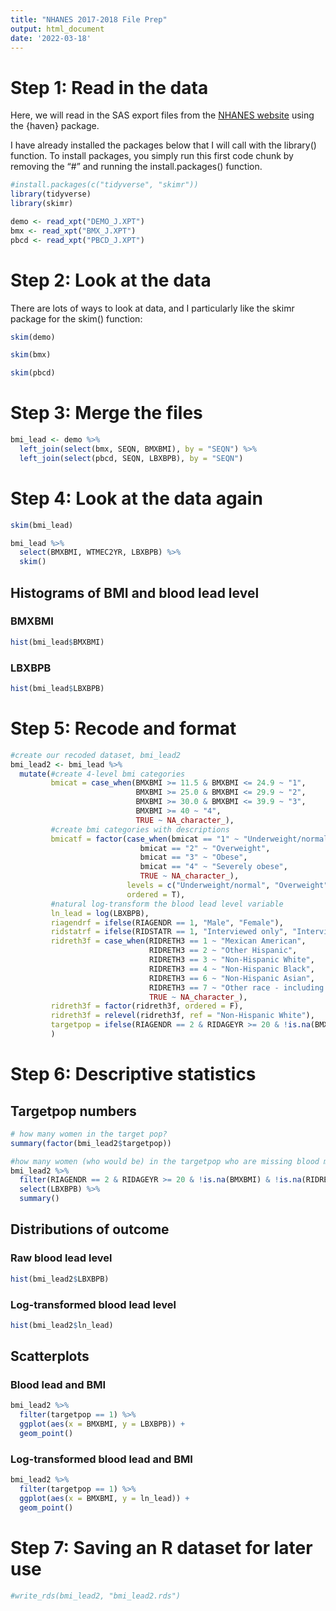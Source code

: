 ```yaml
---
title: "NHANES 2017-2018 File Prep"
output: html_document
date: '2022-03-18'
---
```


# Step 1: Read in the data

Here, we will read in the SAS export files from the [NHANES website](https://wwwn.cdc.gov/nchs/nhanes/continuousnhanes/default.aspx?BeginYear=2017){target="_blank"} using the {haven} package.

I have already installed the packages below that I will call with the library() function. To install packages, you simply run this first code chunk by removing the "#" and running the install.packages() function.

```r
#install.packages(c("tidyverse", "skimr"))
library(tidyverse)
library(skimr)
```

```r
demo <- read_xpt("DEMO_J.XPT")
bmx <- read_xpt("BMX_J.XPT")
pbcd <- read_xpt("PBCD_J.XPT")
```

# Step 2: Look at the data

There are lots of ways to look at data, and I particularly like the skimr package for the skim() function:

```r
skim(demo)
```

```r
skim(bmx)
```

```r
skim(pbcd)
```

# Step 3: Merge the files

```r
bmi_lead <- demo %>% 
  left_join(select(bmx, SEQN, BMXBMI), by = "SEQN") %>% 
  left_join(select(pbcd, SEQN, LBXBPB), by = "SEQN") 
```

# Step 4: Look at the data again

```r
skim(bmi_lead)
```

```r
bmi_lead %>% 
  select(BMXBMI, WTMEC2YR, LBXBPB) %>% 
  skim()
```

## Histograms of BMI and blood lead level {.tabset .tabset-pills}

### BMXBMI
```r
hist(bmi_lead$BMXBMI)
```

### LBXBPB
```r
hist(bmi_lead$LBXBPB)
```

# Step 5: Recode and format

```r
#create our recoded dataset, bmi_lead2
bmi_lead2 <- bmi_lead %>% 
  mutate(#create 4-level bmi categories
         bmicat = case_when(BMXBMI >= 11.5 & BMXBMI <= 24.9 ~ "1",
                            BMXBMI >= 25.0 & BMXBMI <= 29.9 ~ "2",
                            BMXBMI >= 30.0 & BMXBMI <= 39.9 ~ "3",
                            BMXBMI >= 40 ~ "4",
                            TRUE ~ NA_character_),
         #create bmi categories with descriptions
         bmicatf = factor(case_when(bmicat == "1" ~ "Underweight/normal",
                             bmicat == "2" ~ "Overweight",
                             bmicat == "3" ~ "Obese",
                             bmicat == "4" ~ "Severely obese",
                             TRUE ~ NA_character_),
                          levels = c("Underweight/normal", "Overweight", "Obese", "Severely obese"),
                          ordered = T),
         #natural log-transform the blood lead level variable
         ln_lead = log(LBXBPB),
         riagendrf = ifelse(RIAGENDR == 1, "Male", "Female"),
         ridstatrf = ifelse(RIDSTATR == 1, "Interviewed only", "Interviewed and MEC examined"),
         ridreth3f = case_when(RIDRETH3 == 1 ~ "Mexican American",
                               RIDRETH3 == 2 ~ "Other Hispanic",
                               RIDRETH3 == 3 ~ "Non-Hispanic White",
                               RIDRETH3 == 4 ~ "Non-Hispanic Black",
                               RIDRETH3 == 6 ~ "Non-Hispanic Asian",
                               RIDRETH3 == 7 ~ "Other race - including multiracial",
                               TRUE ~ NA_character_),
         ridreth3f = factor(ridreth3f, ordered = F),
         ridreth3f = relevel(ridreth3f, ref = "Non-Hispanic White"),
         targetpop = ifelse(RIAGENDR == 2 & RIDAGEYR >= 20 & !is.na(BMXBMI) & !is.na(LBXBPB) & !is.na(RIDRETH3), 1, 0)
         ) 

```

# Step 6: Descriptive statistics

## Targetpop numbers

```r
# how many women in the target pop?
summary(factor(bmi_lead2$targetpop))

#how many women (who would be) in the targetpop who are missing blood metal testing?
bmi_lead2 %>% 
  filter(RIAGENDR == 2 & RIDAGEYR >= 20 & !is.na(BMXBMI) & !is.na(RIDRETH3)) %>% 
  select(LBXBPB) %>% 
  summary()
```

## Distributions of outcome {.tabset .tabset-pills}

### Raw blood lead level

```r
hist(bmi_lead2$LBXBPB)
```

### Log-transformed blood lead level

```r
hist(bmi_lead2$ln_lead)
```

## Scatterplots {.tabset .tabset-pills}

### Blood lead and BMI

```r
bmi_lead2 %>% 
  filter(targetpop == 1) %>% 
  ggplot(aes(x = BMXBMI, y = LBXBPB)) +
  geom_point()
```

### Log-transformed blood lead and BMI

```r
bmi_lead2 %>% 
  filter(targetpop == 1) %>% 
  ggplot(aes(x = BMXBMI, y = ln_lead)) +
  geom_point()
```

# Step 7: Saving an R dataset for later use

```r
#write_rds(bmi_lead2, "bmi_lead2.rds")
```
